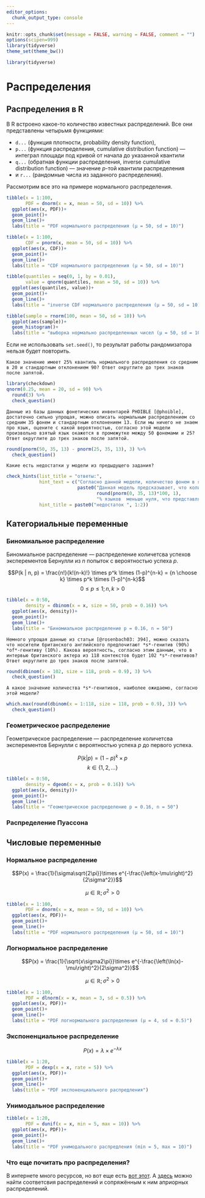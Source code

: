 ```yaml
---
editor_options: 
  chunk_output_type: console
---
```


```r
knitr::opts_chunk$set(message = FALSE, warning = FALSE, comment = "")
options(scipen=999)
library(tidyverse)
theme_set(theme_bw())
```

```r
library(tidyverse)
```

# Распределения

## Распределения в R

В R встроено какое-то количество известных распределений. Все они представлены четырьмя функциями: 

* `d...` (функция плотности, probability density function),
* `p...` (функция распределения, cumulative distribution function) --- интеграл площади под кривой от начала до указанной квантили
* `q...` (обратная функции распределения, inverse cumulative distribution function) --- значение *p*-той квантили распределения
* и `r...` (рандомные числа из заданного распределения).

Рассмотрим все это на примере нормального распределения.

```r
tibble(x = 1:100,
       PDF = dnorm(x = x, mean = 50, sd = 10)) %>% 
  ggplot(aes(x, PDF))+
  geom_point()+
  geom_line()+
  labs(title = "PDF нормального распределения (μ = 50, sd = 10)")

tibble(x = 1:100,
       CDF = pnorm(x, mean = 50, sd = 10)) %>% 
  ggplot(aes(x, CDF))+
  geom_point()+
  geom_line()+
  labs(title = "CDF нормального распределения (μ = 50, sd = 10)")

tibble(quantiles = seq(0, 1, by = 0.01),
       value = qnorm(quantiles, mean = 50, sd = 10)) %>% 
  ggplot(aes(quantiles, value))+
  geom_point()+
  geom_line()+
  labs(title = "inverse CDF нормального распределения (μ = 50, sd = 10)")

tibble(sample = rnorm(100, mean = 50, sd = 10)) %>% 
  ggplot(aes(sample))+
  geom_histogram()+
  labs(title = "выборка нормально распределенных чисел (μ = 50, sd = 10)")
```

Если не использовать `set.seed()`, то результат работы рандомизатора нельзя будет повторить.

```block
Какое значение имеет 25% квантиль нормального распределения со средним в 20 и стандартным отклонением 90? Ответ округлите до трех знаков после запятой.
```

```r
library(checkdown)
qnorm(0.25, mean = 20, sd = 90) %>% 
  round(3) %>% 
  check_question()
```

```block
Данные из базы данных фонетических инвентарей PHOIBLE [@phoible], достаточно сильно упрощая, можно описать нормальным распределением со средним 35 фонем и стандартным отклонением 13. Если мы ничего не знаем про язык, оцените с какой вероятностью, согласно этой модели произвольно взятый язык окажется в промежутке между 50 фонемами и 25? Ответ округлите до трех знаков после запятой.
```
```r
round(pnorm(50, 35, 13) - pnorm(25, 35, 13), 3) %>%
  check_question()
```

```block
Какие есть недостатки у модели из предыдущего задания?
```

```r
check_hints(list_title = "ответы:",
            hint_text = c("Согласно данной модели, количество фонем в языках может принимать значение равное любому действительному числу, в то время как в данных мы наблюдаем только целые числа.",
                          paste0("Данная модель предсказывает, что количество фонем ",
                                 round(pnorm(0, 35, 13)*100, 1),
                                 "% языков  меньше нуля, что представляется невозможным с точки зрения лингвистики.")),
            hint_title = paste0("недостаток ", 1:2))
```


## Категориальные переменные
### Биномиальное распределение

Биномиальное распределение --- распределение количетсва успехов эксперементов Бернулли из *n* попыток с вероятностью успеха *p*.

$$P(k | n, p) = \frac{n!}{k!(n-k)!} \times p^k \times (1-p)^{n-k} =  {n \choose k} \times p^k \times (1-p)^{n-k}$$ 
$$ 0 \leq p \leq 1; n, k > 0$$

```r
tibble(x = 0:50,
       density = dbinom(x = x, size = 50, prob = 0.16)) %>% 
  ggplot(aes(x, density))+
  geom_point()+
  geom_line()+
  labs(title = "Биномиальное распределение p = 0.16, n = 50")
```

```block
Немного упрощая данные из статьи [@rosenbach03: 394], можно сказать что носители британского английского предпочитают *s*-генитив (90%) *of*-генитиву (10%). Какова вероятность, согласно этим данным, что в интервью британского актера из 118 контекстов будет 102 *s*-генитивов? Ответ округлите до трех знаков после запятой.
```

```r
round(dbinom(x = 102, size = 118, prob = 0.9), 3) %>% 
  check_question()
```

```block
А какое значение количества *s*-генитивов, наиболее ожидаемо, согласно этой модели?
```

```r
which.max(round(dbinom(x = 1:118, size = 118, prob = 0.9), 3)) %>% 
  check_question()
```


### Геометрическое распределение

Геометрическое распределение --- распределение количетсва эксперементов Бернулли с вероятностью успеха *p* до первого успеха.

$$P(k | p) = (1-p)^k\times p$$
$$k\in\{1, 2, \dots\}$$

```r
tibble(x = 0:50,
       density = dgeom(x = x, prob = 0.16)) %>% 
  ggplot(aes(x, density))+
  geom_point()+
  geom_line()+
  labs(title = "Геометрическое распределение p = 0.16, n = 50")
```

### Распределение Пуассона

## Числовые переменные
### Нормальное распределение

$$P(x) = \frac{1}{\sigma\sqrt{2\pi}}\times e^{-\frac{\left(x-\mu\right)^2}{2\sigma^2}}$$

$$\mu \in \mathbb{R}; \sigma^2 > 0$$

```r
tibble(x = 1:100,
       PDF = dnorm(x = x, mean = 50, sd = 10)) %>% 
  ggplot(aes(x, PDF))+
  geom_point()+
  geom_line()+
  labs(title = "PDF нормального распределения (μ = 50, sd = 10)")
```

### Логнормальное распределение

$$P(x) = \frac{1}{\sqrt{x\sigma2\pi}}\times e^{-\frac{\left(\ln(x)-\mu\right)^2}{2\sigma^2}}$$

$$\mu \in \mathbb{R}; \sigma^2 > 0$$

```r
tibble(x = 1:100,
       PDF = dlnorm(x = x, mean = 3, sd = 0.5)) %>% 
  ggplot(aes(x, PDF))+
  geom_point()+
  geom_line()+
  labs(title = "PDF логнормального распределения (μ = 4, sd = 0.5)")
```

### Экспоненциальное распределение

$$P(x)= \lambda \times e^{-\lambda x}$$

```r
tibble(x = 1:20,
       PDF = dexp(x = x, rate = 5)) %>% 
  ggplot(aes(x, PDF))+
  geom_point()+
  geom_line()+
  labs(title = "PDF экспоненциального распредления")
```


### Унимодальное распределение

```r
tibble(x = 1:20,
       PDF = dunif(x = x, min = 5, max = 10)) %>% 
  ggplot(aes(x, PDF))+
  geom_point()+
  geom_line()+
  labs(title = "PDF унимодального распредления (min = 5, max = 10)")
```

### Что еще почитать про распределения?
В интернете много ресурсов, но вот еще есть [вот этот](http://www.math.wm.edu/~leemis/chart/UDR/UDR.html). А [здесь](https://en.wikipedia.org/wiki/Conjugate_prior) можно найти соответсвия распределений и сопряжённым к ним априорных распределений.
